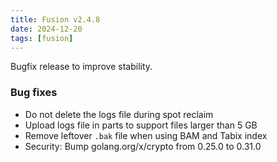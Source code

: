 ```yaml
---
title: Fusion v2.4.8
date: 2024-12-20
tags: [fusion]
---
```


Bugfix release to improve stability.

### Bug fixes

- Do not delete the logs file during spot reclaim
- Upload logs file in parts to support files larger than 5 GB 
- Remove leftover `.bak` file when using BAM and Tabix index 
- Security: Bump golang.org/x/crypto from 0.25.0 to 0.31.0
